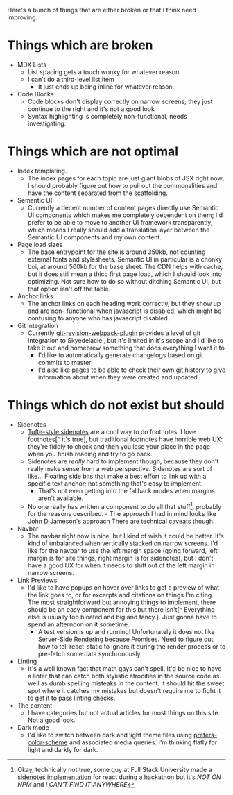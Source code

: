 
<Navbar/>

<Title> TODO list </Title>

<Abstract> Here's a bunch of things that are either broken or that I think need improving. </Abstract>

# Things which are broken
- MDX Lists
    - List spacing gets a touch wonky for whatever reason
    - I can't do a third-level list item
        - It just ends up being inline for whatever reason.
- Code Blocks
    - Code blocks don't display correctly on narrow screens; they just continue to
    the right and it's not a good look
    - Syntax highlighting is completely non-functional, needs investigating.

# Things which are not optimal
- Index templating.
    - The index pages for each topic are just giant blobs of JSX right now; I should
    probably figure out how to pull out the commonalities and have the content 
    separated from the scaffolding.
- Semantic UI
    - Currently a decent number of content pages directly use Semantic UI components
    which makes me completely dependent on them; I'd prefer to be able to move to another
    UI framework transparently, which means I really should add a translation layer
    between the Semantic UI components and my own content.
- Page load sizes
    - The base entrypoint for the site is around 350kb, not counting external fonts and
    stylesheets. Semantic UI in particular is a chonky boi, at around 500kb for the base
    sheet. The CDN helps with cache, but it does still mean a thicc first page load, 
    which I should look into optimizing. Not sure how to do so without ditching Semantic 
    UI, but that option isn't off the table.
- Anchor links
    - The anchor links on each heading work correctly, but they show up and are non-
    functional when javascript is disabled, which might be confusing to anyone who has
    javascript disabled.
- Git Integration
    - Currently [git-revision-webpack-plugin](https://www.npmjs.com/package/git-revision-webpack-plugin) provides a level of git integration to
    Skyedelaciel, but it's limited in it's scope and I'd like to take it out
    and homebrew something that does everything I want it to
        - I'd like to automatically generate changelogs based on git commits to master
        - I'd also like pages to be able to check their own git history to give 
        information about when they were created and updated. 

# Things which do not exist but should
- Sidenotes
    - [Tufte-style sidenotes](https://edwardtufte.github.io/tufte-css/#sidenotes) are
    a cool way to do footnotes. I love footnotes[^ it's true], but traditional footnotes 
    have horrible web UX: they're fiddly to check and then you lose your place in the
    page when you finish reading and try to go back.
    - Sidenotes are *really* hard to implement though, because they don't really make 
    sense from a web perspective. Sidenotes are sort of like... Floating side bits that 
    make a best effort to link up with a specific text anchor; not something that's easy
    to implement.
        - That's not even getting into the fallback modes when margins aren't available.
    - No one really has written a component to do all that stuff[^2], probably
    for the reasons described.
            - The approach I had in mind looks like [John D Jameson's approach](https://johndjameson.com/blog/responsive-sidenotes/) There are technical caveats though.
- Navbar
    - The navbar right now is nice, but I kind of wish it could be better. It's kind
    of unbalanced when vertically stacked on narrow screens. I'd like for
    the navbar to use the left margin space (going forward, left margin is for site
    things, right margin is for sidenotes), but I don't have a good UX for when it needs
    to shift out of the left margin in narrow screens.
- Link Previews
    - I'd like to have popups on hover over links to get a preview of what the link goes
    to, or for excerpts and citations on things I'm citing. The most straightforward but
    annoying things to implement, there should be an easy component for this but there
    isn't[^ Everything else is usually too bloated and big and fancy.]. Just gonna have
    to spend an afternoon on it sometime.
        - A test version is up and running! Unfortunately it does not like Server-Side
        Rendering because Promises. Need to figure out how to tell react-static to
        ignore it during the render process or to pre-fetch some data synchronously.
- Linting
    - It's a well known fact that math gays can't spell. It'd be nice to have a linter
    that can catch both stylistic atrocities in the source code as well as dumb spelling 
    misteaks in the content. It should hit the sweet spot where it catches my mistakes 
    but doesn't require me to fight it to get it to pass linting checks.
- The content
    - I have categories but not actual articles for most things on this site.
    Not a good look.
- Dark mode
    - I'd like to switch between dark and light theme files using [prefers-color-scheme](https://developer.mozilla.org/en-US/docs/Web/CSS/@media/prefers-color-scheme) and
    associated media queries. I'm thinking flatly for light and darkly for dark.

[^2]: Okay, technically not true, some guy at Full Stack University made a [sidenotes implementation](https://www.fullstackacademy.com/hackathon-presentations/sidenotes) for react during a hackathon but it's *NOT ON NPM* and *I CAN'T FIND IT ANYWHERE* 